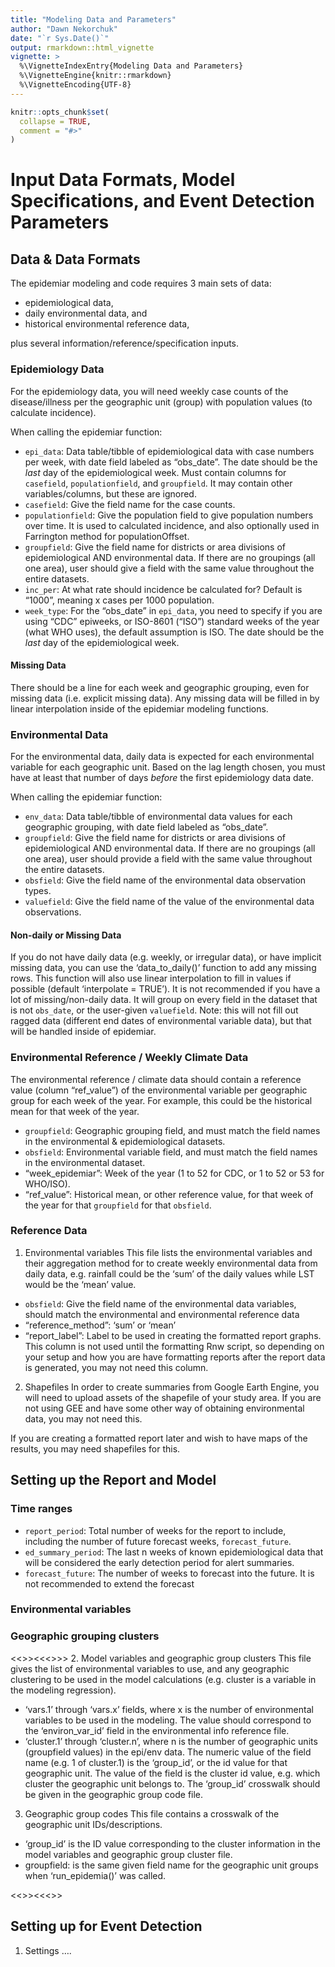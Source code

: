 ```yaml
---
title: "Modeling Data and Parameters"
author: "Dawn Nekorchuk"
date: "`r Sys.Date()`"
output: rmarkdown::html_vignette
vignette: >
  %\VignetteIndexEntry{Modeling Data and Parameters}
  %\VignetteEngine{knitr::rmarkdown}
  %\VignetteEncoding{UTF-8}
---
```


```r
knitr::opts_chunk$set(
  collapse = TRUE,
  comment = "#>"
)
```


# Input Data Formats, Model Specifications, and Event Detection Parameters


## Data & Data Formats

The epidemiar modeling and code requires 3 main sets of data: 

* epidemiological data, 
* daily environmental data, and 
* historical environmental reference data, 

plus several information/reference/specification inputs. 

### Epidemiology Data

For the epidemiology data, you will need weekly case counts of the disease/illness per the geographic unit (group) with population values (to calculate incidence). 

When calling the epidemiar function:

* `epi_data`:  Data table/tibble of epidemiological data with case numbers per week, with date field labeled as "obs_date". The date should be the _last_ day of the epidemiological week. Must contain columns for `casefield`, `populationfield`, and `groupfield`. It may contain other variables/columns, but these are ignored. 
* `casefield`: Give the field name for the case counts.
* `populationfield`:  Give the population field to give population numbers over time. It is used to calculated incidence, and also optionally used in Farrington method for populationOffset.
* `groupfield`:  Give the field name for districts or area divisions of epidemiological AND environmental data. If there are no groupings (all one area), user should give a field with the same value throughout the entire datasets. 
* `inc_per`: At what rate should incidence be calculated for? Default is "1000", meaning x cases per 1000 population. 
* `week_type`: For the "obs_date" in `epi_data`, you need to specify if you are using "CDC" epiweeks, or ISO-8601 ("ISO") standard weeks of the year (what WHO uses), the default assumption is ISO. The date should be the _last_ day of the epidemiological week.

#### Missing Data

There should be a line for each week and geographic grouping, even for missing data (i.e. explicit missing data). 
Any missing data will be filled in by linear interpolation inside of the epidemiar modeling functions. 

### Environmental Data

For the environmental data, daily data is expected for each environmental variable for each geographic unit. Based on the lag length chosen, you must have at least that number of days _before_ the first epidemiology data date.  

When calling the epidemiar function:

* `env_data`:  Data table/tibble of environmental data values for each geographic grouping, with date field labeled as "obs_date".
* `groupfield`:  Give the field name for districts or area divisions of epidemiological AND environmental data. If there are no groupings (all one area), user should provide a field with the same value throughout the entire datasets. 
* `obsfield`: Give the field name of the environmental data observation types.
* `valuefield`: Give the field name of the value of the environmental data observations.

#### Non-daily or Missing Data

If you do not have daily data (e.g. weekly, or irregular data), or have implicit missing data, you can use the 'data_to_daily()' function to add any missing rows. This function will also use linear interpolation to fill in values if possible (default 'interpolate = TRUE').  It is not recommended if you have a lot of missing/non-daily data. It will group on every field in the dataset that is not `obs_date`, or the user-given `valuefield`. Note: this will not fill out ragged data (different end dates of environmental variable data), but that will be handled inside of epidemiar. 


### Environmental Reference / Weekly Climate Data

The environmental reference / climate data should contain a reference value (column "ref_value") of the environmental variable per geographic group for each week of the year. For example, this could be the historical mean for that week of the year. 

* `groupfield`: Geographic grouping field, and must match the field names in the environmental & epidemiological datasets.
* `obsfield`: Environmental variable field, and must match the field names in the environmental dataset.
* "week_epidemiar": Week of the year (1 to 52 for CDC, or 1 to 52 or 53 for WHO/ISO).
* "ref_value": Historical mean, or other reference value, for that week of the year for that `groupfield` for that `obsfield`. 


### Reference Data

1. Environmental variables
This file lists the environmental variables and their aggregation method for to create weekly environmental data from daily data, e.g. rainfall could be the 'sum' of the daily values while LST would be the 'mean' value.

* `obsfield`: Give the field name of the environmental data variables, should match the environmental and environmental reference data
* "reference_method": 'sum' or 'mean'
* "report_label": Label to be used in creating the formatted report graphs. This column is not used until the formatting Rnw script, so depending on your setup and how you are have formatting reports after the report data is generated, you may not need this column. 

2. Shapefiles
In order to create summaries from Google Earth Engine, you will need to upload assets of the shapefile of your study area. If you are not using GEE and have some other way of obtaining environmental data, you may not need this. 

If you are creating a formatted report later and wish to have maps of the results, you may need shapefiles for this. 




## Setting up the Report and Model

### Time ranges

* `report_period`: Total number of weeks for the report to include, including the number of future forecast weeks, `forecast_future`. 
* `ed_summary_period`: The last n weeks of known epidemiological data that will be considered the early detection period for alert summaries.
* `forecast_future`: The number of weeks to forecast into the future. It is not recommended to extend the forecast 


### Environmental variables

### Geographic grouping clusters


<<>><<<>>>
2. Model variables and geographic group clusters
This file gives the list of environmental variables to use, and any geographic clustering to be used in the model calculations (e.g. cluster is a variable in the modeling regression). 

* 'vars.1' through 'vars.x' fields, where x is the number of environmental variables to be used in the modeling. The value should correspond to the 'environ_var_id' field in the environmental info reference file. 
* 'cluster.1' through 'cluster.n', where n is the number of geographic units (groupfield values) in the epi/env data. The numeric value of the field name (e.g. 1 of cluster.1) is the 'group_id', or the id value for that geographic unit. The value of the field is the cluster id value, e.g. which cluster the geographic unit belongs to. The 'group_id' crosswalk should be given in the geographic group code file. 

3. Geographic group codes
This file contains a crosswalk of the geographic unit IDs/descriptions. 
* 'group_id' is the ID value corresponding to the cluster information in the model variables and geographic group cluster file. 
* groupfield: is the same given field name for the geographic unit groups when 'run_epidemia()' was called. 

<<>><<<>>


## Setting up for Event Detection
1. Settings .... 
